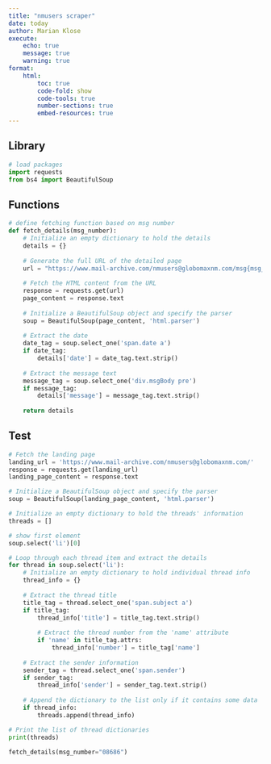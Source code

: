 ```yaml
---
title: "nmusers scraper"
date: today
author: Marian Klose
execute: 
    echo: true
    message: true
    warning: true
format:
    html:
        toc: true
        code-fold: show
        code-tools: true
        number-sections: true
        embed-resources: true
---
```


## Library

```python
# load packages
import requests
from bs4 import BeautifulSoup
```

## Functions

```python
# define fetching function based on msg number
def fetch_details(msg_number):
    # Initialize an empty dictionary to hold the details
    details = {}
    
    # Generate the full URL of the detailed page
    url = "https://www.mail-archive.com/nmusers@globomaxnm.com/msg{msg_number}.html"
    
    # Fetch the HTML content from the URL
    response = requests.get(url)
    page_content = response.text
    
    # Initialize a BeautifulSoup object and specify the parser
    soup = BeautifulSoup(page_content, 'html.parser')
    
    # Extract the date
    date_tag = soup.select_one('span.date a')
    if date_tag:
        details['date'] = date_tag.text.strip()
    
    # Extract the message text
    message_tag = soup.select_one('div.msgBody pre')
    if message_tag:
        details['message'] = message_tag.text.strip()
        
    return details
```

## Test

```python
# Fetch the landing page
landing_url = 'https://www.mail-archive.com/nmusers@globomaxnm.com/'
response = requests.get(landing_url)
landing_page_content = response.text

# Initialize a BeautifulSoup object and specify the parser
soup = BeautifulSoup(landing_page_content, 'html.parser')

# Initialize an empty dictionary to hold the threads' information
threads = []

# show first element
soup.select('li')[0]
```


```python
# Loop through each thread item and extract the details
for thread in soup.select('li'):
    # Initialize an empty dictionary to hold individual thread info
    thread_info = {}
    
    # Extract the thread title
    title_tag = thread.select_one('span.subject a')
    if title_tag:
        thread_info['title'] = title_tag.text.strip()
        
        # Extract the thread number from the 'name' attribute
        if 'name' in title_tag.attrs:
            thread_info['number'] = title_tag['name']
    
    # Extract the sender information
    sender_tag = thread.select_one('span.sender')
    if sender_tag:
        thread_info['sender'] = sender_tag.text.strip()
    
    # Append the dictionary to the list only if it contains some data
    if thread_info:
        threads.append(thread_info)

# Print the list of thread dictionaries
print(threads)
```


```python
fetch_details(msg_number="08686")
```